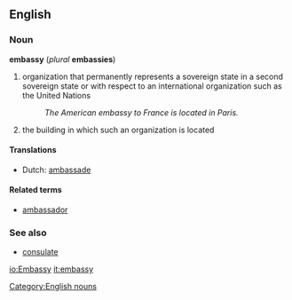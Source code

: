 ==English==
===Noun===
'''embassy''' (''plural'' '''embassies''')
#organization that permanently represents a sovereign state in a second sovereign state or with respect to an international organization such as the United Nations
#:''The American embassy to France is located in Paris.''
#the building in which such an organization is located

====Translations====
*Dutch: [[ambassade]]

====Related terms====
*[[ambassador]]

===See also===
*[[consulate]]

[[Category:English nouns]]

[[io:Embassy]]
[[it:embassy]]